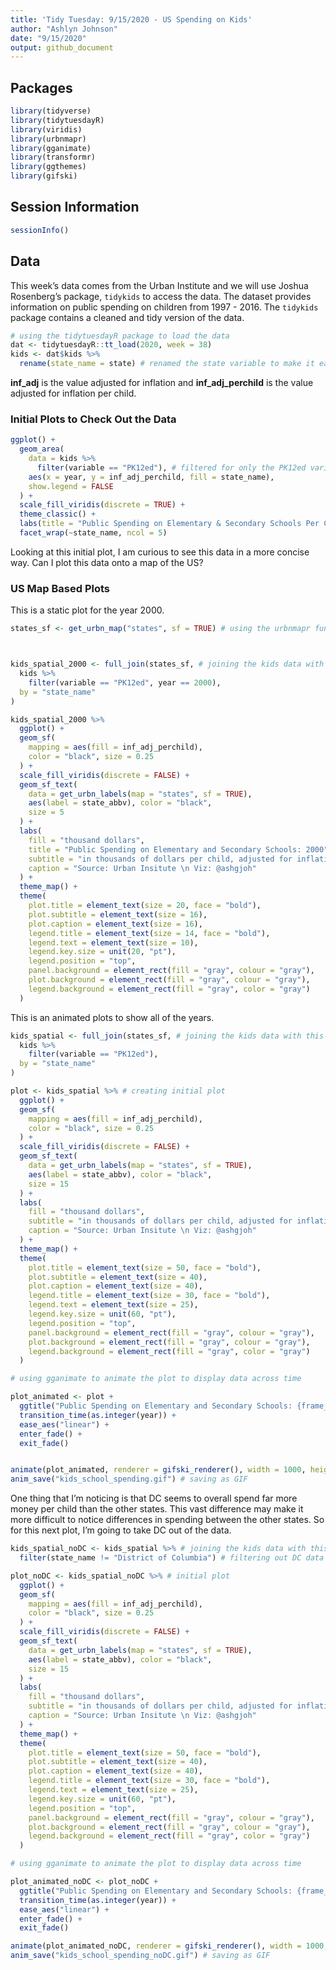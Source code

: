 ```yaml
---
title: 'Tidy Tuesday: 9/15/2020 - US Spending on Kids'
author: "Ashlyn Johnson"
date: "9/15/2020"
output: github_document
---
```


## Packages
```r
library(tidyverse)
library(tidytuesdayR)
library(viridis)
library(urbnmapr)
library(gganimate)
library(transformr)
library(ggthemes)
library(gifski)
```

## Session Information
```r
sessionInfo()
```


## Data   
This week's data comes from the Urban Institute and we will use Joshua Rosenberg's package, `tidykids` to access the data. The dataset provides information on public spending on children from 1997 - 2016. The `tidykids` package contains a cleaned and tidy version of the data. 

```r

# using the tidytuesdayR package to load the data
dat <- tidytuesdayR::tt_load(2020, week = 38)
kids <- dat$kids %>% 
  rename(state_name = state) # renamed the state variable to make it easier to use with urbnmapr later on
```

**inf_adj** is the value adjusted for inflation and **inf_adj_perchild** is the value adjusted for inflation per child.   

### Initial Plots to Check Out the Data

```r
ggplot() +
  geom_area(
    data = kids %>%
      filter(variable == "PK12ed"), # filtered for only the PK12ed variable
    aes(x = year, y = inf_adj_perchild, fill = state_name),
    show.legend = FALSE
  ) +
  scale_fill_viridis(discrete = TRUE) +
  theme_classic() +
  labs(title = "Public Spending on Elementary & Secondary Schools Per Child by State", subtitle = "in $1000s", xlab = "Year", ylab = "$1000s of Dollars per Child, Adjusted for Inflation") +
  facet_wrap(~state_name, ncol = 5)
```


Looking at this initial plot, I am curious to see this data in a more concise way. Can I plot this data onto a map of the US?

### US Map Based Plots

This is a static plot for the year 2000. 

```r
states_sf <- get_urbn_map("states", sf = TRUE) # using the urbnmapr function to get a dataframe with US state information



kids_spatial_2000 <- full_join(states_sf, # joining the kids data with this state/spatial data  
  kids %>%
    filter(variable == "PK12ed", year == 2000),
  by = "state_name"
)

kids_spatial_2000 %>%
  ggplot() +
  geom_sf(
    mapping = aes(fill = inf_adj_perchild),
    color = "black", size = 0.25
  ) +
  scale_fill_viridis(discrete = FALSE) +
  geom_sf_text(
    data = get_urbn_labels(map = "states", sf = TRUE),
    aes(label = state_abbv), color = "black",
    size = 5
  ) +
  labs(
    fill = "thousand dollars",
    title = "Public Spending on Elementary and Secondary Schools: 2000",
    subtitle = "in thousands of dollars per child, adjusted for inflation",
    caption = "Source: Urban Insitute \n Viz: @ashgjoh"
  ) +
  theme_map() +
  theme(
    plot.title = element_text(size = 20, face = "bold"),
    plot.subtitle = element_text(size = 16),
    plot.caption = element_text(size = 16),
    legend.title = element_text(size = 14, face = "bold"),
    legend.text = element_text(size = 10),
    legend.key.size = unit(20, "pt"),
    legend.position = "top",
    panel.background = element_rect(fill = "gray", colour = "gray"),
    plot.background = element_rect(fill = "gray", colour = "gray"),
    legend.background = element_rect(fill = "gray", color = "gray")
  )
```


This is an animated plots to show all of the years. 

```r

kids_spatial <- full_join(states_sf, # joining the kids data with this state/spatial data  
  kids %>%
    filter(variable == "PK12ed"),
  by = "state_name"
)

plot <- kids_spatial %>% # creating initial plot
  ggplot() +
  geom_sf(
    mapping = aes(fill = inf_adj_perchild),
    color = "black", size = 0.25
  ) +
  scale_fill_viridis(discrete = FALSE) +
  geom_sf_text(
    data = get_urbn_labels(map = "states", sf = TRUE),
    aes(label = state_abbv), color = "black",
    size = 15
  ) +
  labs(
    fill = "thousand dollars",
    subtitle = "in thousands of dollars per child, adjusted for inflation",
    caption = "Source: Urban Insitute \n Viz: @ashgjoh"
  ) +
  theme_map() +
  theme(
    plot.title = element_text(size = 50, face = "bold"),
    plot.subtitle = element_text(size = 40),
    plot.caption = element_text(size = 40),
    legend.title = element_text(size = 30, face = "bold"),
    legend.text = element_text(size = 25),
    legend.key.size = unit(60, "pt"),
    legend.position = "top",
    panel.background = element_rect(fill = "gray", colour = "gray"),
    plot.background = element_rect(fill = "gray", colour = "gray"),
    legend.background = element_rect(fill = "gray", color = "gray")
  )

# using gganimate to animate the plot to display data across time

plot_animated <- plot + 
  ggtitle("Public Spending on Elementary and Secondary Schools: {frame_time}") +
  transition_time(as.integer(year)) +
  ease_aes("linear") +
  enter_fade() +
  exit_fade()


animate(plot_animated, renderer = gifski_renderer(), width = 1000, height = 666, res = 35) # rendering animation
anim_save("kids_school_spending.gif") # saving as GIF
```
One thing that I'm noticing is that DC seems to overall spend far more money per child than the other states. This vast difference may make it more difficult to notice differences in spending between the other states. So for this next plot, I'm going to take DC out of the data. 

```r
kids_spatial_noDC <- kids_spatial %>% # joining the kids data with this state/spatial data 
  filter(state_name != "District of Columbia") # filtering out DC data

plot_noDC <- kids_spatial_noDC %>% # initial plot
  ggplot() +
  geom_sf(
    mapping = aes(fill = inf_adj_perchild),
    color = "black", size = 0.25
  ) +
  scale_fill_viridis(discrete = FALSE) +
  geom_sf_text(
    data = get_urbn_labels(map = "states", sf = TRUE),
    aes(label = state_abbv), color = "black",
    size = 15
  ) +
  labs(
    fill = "thousand dollars",
    subtitle = "in thousands of dollars per child, adjusted for inflation \n (does not include District of Columbia)",
    caption = "Source: Urban Insitute \n Viz: @ashgjoh"
  ) +
  theme_map() +
  theme(
    plot.title = element_text(size = 50, face = "bold"),
    plot.subtitle = element_text(size = 40),
    plot.caption = element_text(size = 40),
    legend.title = element_text(size = 30, face = "bold"),
    legend.text = element_text(size = 25),
    legend.key.size = unit(60, "pt"),
    legend.position = "top",
    panel.background = element_rect(fill = "gray", colour = "gray"),
    plot.background = element_rect(fill = "gray", colour = "gray"),
    legend.background = element_rect(fill = "gray", color = "gray")
  )

# using gganimate to animate the plot to display data across time

plot_animated_noDC <- plot_noDC +
  ggtitle("Public Spending on Elementary and Secondary Schools: {frame_time}") +
  transition_time(as.integer(year)) +
  ease_aes("linear") +
  enter_fade() +
  exit_fade()

animate(plot_animated_noDC, renderer = gifski_renderer(), width = 1000, height = 666, res = 35) # rendering animation
anim_save("kids_school_spending_noDC.gif") # saving as GIF
```


